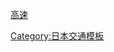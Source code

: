 <includeonly>[[{{{1}}}高速公路|{{{1}}}高速]]</includeonly><noinclude>
{{Documentation}}
[[Category:日本交通模板]]</noinclude>